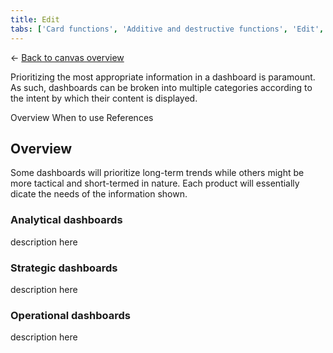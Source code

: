 ```yaml
---
title: Edit
tabs: ['Card functions', 'Additive and destructive functions', 'Edit', 'Misc. functions']
---
```


<- [Back to canvas overview](https://pages.github.ibm.com/cdai-design/pal/patterns/dashboards/usage)

<PageDescription>

Prioritizing the most appropriate information in a dashboard is paramount. As such, dashboards can be broken into multiple categories according to the intent by which their content is displayed.

</PageDescription>

<AnchorLinks>
  <AnchorLink>Overview</AnchorLink>
  <AnchorLink>When to use</AnchorLink>
  <AnchorLink>References</AnchorLink>
</AnchorLinks>


## Overview

Some dashboards will prioritize long-term trends while others might be more tactical and short-termed in nature. Each product will essentially dicate the needs of the information shown.

### Analytical dashboards

description here

### Strategic dashboards

description here

### Operational dashboards 

description here